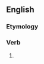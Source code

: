 ==English==

===Etymology===
{{suffix|confess|eth|lang=en}}

===Verb===
{{head|en|verb form}}

# {{en-archaic third-person singular of|confess}}